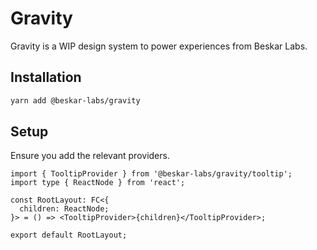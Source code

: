 
<Meta title="Example/Introduction" />

# Gravity

Gravity is a WIP design system to power experiences from Beskar Labs.

## Installation

```sh
yarn add @beskar-labs/gravity
```

## Setup

Ensure you add the relevant providers.

```tsx
import { TooltipProvider } from '@beskar-labs/gravity/tooltip';
import type { ReactNode } from 'react';

const RootLayout: FC<{
  children: ReactNode;
}> = () => <TooltipProvider>{children}</TooltipProvider>;

export default RootLayout;
```
